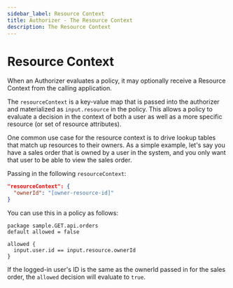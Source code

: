 ```yaml
---
sidebar_label: Resource Context
title: Authorizer - The Resource Context
description: The Resource Context
---
```


# Resource Context

When an Authorizer evaluates a policy, it may optionally receive a Resource Context from the calling application.

The `resourceContext` is a key-value map that is passed into the authorizer and materialized
as `input.resource` in the policy. This allows a policy to evaluate a decision in the context of both a user
as well as a more specific resource (or set of resource attributes).

One common use case for the resource context is to drive lookup tables that match up resources to their owners.
As a simple example, let's say you have a sales order that is owned by a user in the system, and you
only want that user to be able to view the sales order.

Passing in the following `resourceContext`:

```json
"resourceContext": {
  "ownerId": "[owner-resource-id]"
}
```

You can use this in a policy as follows:

```rego
package sample.GET.api.orders
default allowed = false

allowed {
  input.user.id == input.resource.ownerId
}
```

If the logged-in user's ID is the same as the ownerId passed in for the sales order, the `allowed`
decision will evaluate to `true`.
